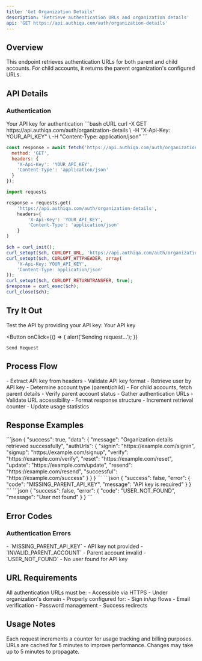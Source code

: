```yaml
---
title: 'Get Organization Details'
description: 'Retrieve authentication URLs and organization details'
api: 'GET https://api.authiqa.com/auth/organization-details'
---
```


## Overview

This endpoint retrieves authentication URLs for both parent and child accounts. For child accounts, it returns the parent organization's configured URLs.

## API Details

### Authentication

<ParamField header="X-Api-Key" type="string" required>
  Your API key for authentication
</ParamField>

<RequestExample>
```bash cURL
curl -X GET https://api.authiqa.com/auth/organization-details \
  -H "X-Api-Key: YOUR_API_KEY" \
  -H "Content-Type: application/json"
```

```javascript JavaScript
const response = await fetch('https://api.authiqa.com/auth/organization-details', {
  method: 'GET',
  headers: {
    'X-Api-Key': 'YOUR_API_KEY',
    'Content-Type': 'application/json'
  }
});
```

```python Python
import requests

response = requests.get(
    'https://api.authiqa.com/auth/organization-details',
    headers={
        'X-Api-Key': 'YOUR_API_KEY',
        'Content-Type': 'application/json'
    }
)
```

```php PHP
$ch = curl_init();
curl_setopt($ch, CURLOPT_URL, 'https://api.authiqa.com/auth/organization-details');
curl_setopt($ch, CURLOPT_HTTPHEADER, array(
    'X-Api-Key: YOUR_API_KEY',
    'Content-Type: application/json'
));
curl_setopt($ch, CURLOPT_RETURNTRANSFER, true);
$response = curl_exec($ch);
curl_close($ch);
```
</RequestExample>

## Try It Out

<Note>
Test the API by providing your API key:
</Note>

<Card>
  <ParamField path="X-Api-Key" placeholder="APK_1234567890abcdef_1234" required>
    Your API key
  </ParamField>

  <Expandable title="Headers" defaultOpen>
    <ParamField header="Content-Type" value="application/json" />
  </Expandable>

  <Button
    onClick={() => {
      alert('Sending request...');
    }}
  >
    Send Request
  </Button>
</Card>

## Process Flow

<Steps>
  <Step title="Authentication">
    - Extract API key from headers
    - Validate API key format
    - Retrieve user by API key
  </Step>

  <Step title="Account Resolution">
    - Determine account type (parent/child)
    - For child accounts, fetch parent details
    - Verify parent account status
  </Step>

  <Step title="URL Collection">
    - Gather authentication URLs
    - Validate URL accessibility
    - Format response structure
  </Step>

  <Step title="Usage Tracking">
    - Increment retrieval counter
    - Update usage statistics
  </Step>
</Steps>

## Response Examples

<ResponseField name="200: Success">
```json
{
  "success": true,
  "data": {
    "message": "Organization details retrieved successfully",
    "authUrls": {
      "signin": "https://example.com/signin",
      "signup": "https://example.com/signup",
      "verify": "https://example.com/verify",
      "reset": "https://example.com/reset",
      "update": "https://example.com/update",
      "resend": "https://example.com/resend",
      "successful": "https://example.com/success"
    }
  }
}
```
</ResponseField>

<ResponseField name="400: Missing API Key">
```json
{
  "success": false,
  "error": {
    "code": "MISSING_PARENT_API_KEY",
    "message": "API key is required"
  }
}
```
</ResponseField>

<ResponseField name="404: User Not Found">
```json
{
  "success": false,
  "error": {
    "code": "USER_NOT_FOUND",
    "message": "User not found"
  }
}
```
</ResponseField>

## Error Codes

### Authentication Errors
<ResponseField name="400 Bad Request">
  - `MISSING_PARENT_API_KEY` - API key not provided
  - `INVALID_PARENT_ACCOUNT` - Parent account invalid
</ResponseField>

<ResponseField name="404 Not Found">
  - `USER_NOT_FOUND` - No user found for API key
</ResponseField>

## URL Requirements

<Card title="Required URLs" icon="link">
All authentication URLs must be:
- Accessible via HTTPS
- Under organization's domain
- Properly configured for:
  - Sign in/up flows
  - Email verification
  - Password management
  - Success redirects
</Card>

## Usage Notes

<Note>
Each request increments a counter for usage tracking and billing purposes.
</Note>

<Warning>
URLs are cached for 5 minutes to improve performance. Changes may take up to 5 minutes to propagate.
</Warning>